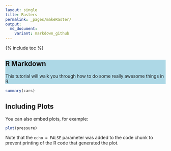 ```yaml
---
layout: single
title: Rasters
permalink: _pages/makeRaster/
output: 
  md_document:
    variant: markdown_github
---
```

{% include toc %}
<div style="background-color:lightblue;">
## R Markdown

This tutorial will walk you through how to do some really awesome things in R.
</div>
```r
summary(cars)
```

## Including Plots

You can also embed plots, for example:

```r
plot(pressure)
```

Note that the `echo = FALSE` parameter was added to the code chunk to prevent printing of the R code that generated the plot.
